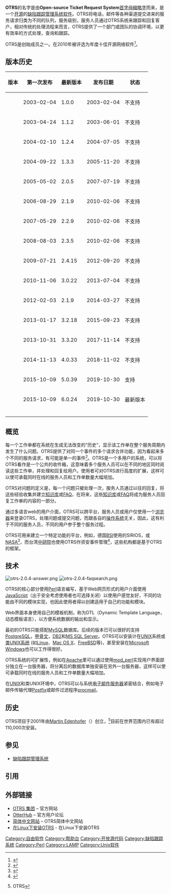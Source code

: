 {{selfref|关于维基媒体基金会曾使用的邮件处理系统，请见“'''[[Wikipedia:OTRS|Wikipedia:OTRS]]'''”。}}
{{Infobox software
|title                  = 
|name                   = OTRS
|logo                   = <!-- [[File:|File:]] -->
|screenshot             = [[File:OTRS_6_Wikimedia_(en).png|240px]]
|caption                = OTRS: ticket overview
|collapsible            = 
|author                 = Martin Edenhofer
|developer              = OTRS AG
|released               = 2001<!-- {{Start date|YYYY|MM|DD|df=yes/no}} -->
|discontinued           = 
|latest release version = 8
|latest release date    = 
|latest preview version = <!--5.0.0 RC1-->
|latest preview date    = <!--{{Start date and age|2015|10|12|df=yes/no}}-->
|programming language   = [[Perl|Perl]]/[[JavaScript|JavaScript]]
|operating system       = 
|platform               = 多平台架构
|size                   = 
|language               = 多语言支持
|genre                  = [[问题跟踪系统|Trouble Ticket System]]
|license                = [[Affero通用公共许可证|Affero通用公共许可证]]，第3版
|website                = {{URL|http://www.otrs.com}}}}
'''OTRS'''的名字是由'''Open-source Ticket Request System'''[[首字母縮略字|首字母縮略字]]而来，是一个[[开放源代码|开源]]的[[缺陷跟踪管理系统|缺陷跟踪管理系统]][[自由软件|软件]]。OTRS将电话，邮件等各种渠道提交进来的服务请求归类为不同的队列，服务级别，服务人员通过OTRS系统来跟踪和回复客户，相对传统的处理流程来而言，OTRS提供了一个部门或团队的协调环境，以更有效率的方式处理，查询和跟踪。

OTRS是{{tsl|en|Lisog|德国开源非盈利性发展协会}}创始成员之一。在2010年被评选为{{tsl|en|InfoWorld}}年度十佳开源网络软件<ref>{{cite web|url=http://www.cnw.com.cn/news-SlideShow/htm2010/20100901_206505_10.shtml|title=Infoworld评选2010年度最佳开源网络软件|publisher=cnw.com.cn|date=|accessdate=2011-09-11|archive-date=2010-09-17|archive-url=https://web.archive.org/web/20100917210725/http://www.cnw.com.cn/news-SlideShow/htm2010/20100901_206505_10.shtml|dead-url=no}}</ref>。

== 版本历史 ==

{| class="wikitable"
|-
! 版本
! 第一次发布
! 最新版本
! 发布日期
! 状态
|-
| {{Version|o|1.0}}
| 2003-02-04
| 1.0.0
| 2003-02-04
| 不支持
|-
| {{Version|o|1.1}}
| 2003-04-24
| 1.1.2
| 2003-06-01
| 不支持
|-
| {{Version|o|1.2}}
| 2004-02-10
| 1.2.4
| 2004-07-05
| 不支持
|-
| {{Version|o|1.3}}
| 2004-09-22
| 1.3.3
| 2005-11-20
| 不支持
|-
| {{Version|o|2.0}}
| 2005-05-02
| 2.0.5
| 2007-07-19
| 不支持
|-
| {{Version|o|2.1}}
| 2006-08-29
| 2.1.9
| 2010-02-06
| 不支持
|-
| {{Version|o|2.2}}
| 2007-05-29
| 2.2.9
| 2010-02-06
| 不支持
|-
| {{Version|o|2.3}}
| 2008-08-03
| 2.3.5
| 2010-02-06
| 不支持
|-
| {{Version|o|2.4}}
| 2009-07-21
| 2.4.15
| 2012-09-20
| 不支持
|-
| {{Version|o|3.0}}
| 2010-11-06
| 3.0.22
| 2013-07-04
| 不支持
|-
| {{Version|o|3.1}}
| 2012-02-03
| 2.1.9
| 2014-03-27
| 不支持
|-
| {{Version|o|3.2}}
| 2013-01-17
| 3.2.18
| 2015-09-23
| 不支持
|-
| {{Version|o|3.3}}
| 2013-10-31
| 3.3.20
| 2017-11-14
| 不支持
|-
| {{Version|o|4.0}}
| 2014-11-13
| 4.0.33
| 2018-11-02
| 不支持
|-
| {{Version|co|5.0}}
| 2015-10-09
| 5.0.39
| 2019-10-30
| 支持
|-
| {{Version|c|6.0}}
| 2015-10-09
| 6.0.24
| 2019-10-30
| 最新版本
|-
| colspan="5" | <small>{{Version |l |show=111110}}</small>
|}
<!-- o=Old-Not-Supported; co=Old-Still-Supported; c=Latest-Stable; cp=Preview; p=Planned-Future -->

==概览==
每一个工作单都在系统在生成无法改变的“历史”，显示该工作单在整个服务周期内发生了什么问题。OTRS提供了对同一个事件的多个请求合并功能，因为看起来多个不同的服务请求，有可能是单一的事件<ref>{{cite web |url=http://www.cesnet.cz/doc/techzpravy/2006/tickets-review |title=Technical report - OTRS: Issue Management System Meets Workflow of Security Team |publisher=Cesnet.cz |date= |accessdate=2008-09-16 |archive-date=2013-01-24 |archive-url=https://web.archive.org/web/20130124193253/http://www.cesnet.cz/doc/techzpravy/2006/tickets-review/ |dead-url=no }}</ref>。OTRS是一个多用户的系统，可以将 OTRS看作是一个公共的收件箱，这意味着多个服务人员可以在不同的地区同时阅读这些工作单，并处理和回复给用户。使用者可对OTRS进行高度的扩展，这样可以使可承载同时在线的服务人员和工作单数量大幅培加。

OTRS对问题的定义是，每一个问题只被处理一次，服务人员通过以往的回复，将这些经验收集并建立[[知识库|知识库]]或[[FAQ|FAQ]]，在将来，这些[[知识库|知识库]]或[[FAQ|FAQ]]将成为服务人员回复工作单的内容的一部分。

通过多语言web的用户介面，OTRS可以跨平台，服务人员或用户仅使用一个[[浏览器|浏览器]]来登录OTRS，处理问题或提交问题，而跟各自的[[操作系统|操作系统]]无关，因此，这有利于不同的服务人员，不同的用户参于整个服务过程。

OTRS可用来建立一个特定功能的平台，例如，德国[[德国联邦信息安全办公室|BSI]]使用的SIRIOS，或[[NASA|NASA]]<ref>{{cite web|url=http://lists.otrs.org/pipermail/dev/2005-January/000881.html|title=OTRS at NASA|publisher=lists.otrs.org|date=|accessdate=2011-08-29|archive-date=2015-09-13|archive-url=https://web.archive.org/web/20150913054120/http://lists.otrs.org/pipermail/dev/2005-January/000881.html|dead-url=no}}</ref>，而台湾[[中央研究院|中研院]]也使用OTRS作资安事件管理<ref>{{cite web|url=http://www.ithome.com.tw/node/48291|title=中研院用OTRS做网络与资安管理|publisher=ithome.com.tw|date=|accessdate=2011-09-11|archive-date=2015-08-04|archive-url=https://web.archive.org/web/20150804235228/http://www.ithome.com.tw/node/48291|dead-url=no}}</ref>，这些机构都是基于OTRS的框架。

==技术==
[[File:otrs-2.0.4-answer.png|thumb]]
[[File:otrs-2.0.4-faqsearch.png|thumb]]

OTRS的核心部分使用[[Perl|Perl]]语言编写，基于Web网页形式的用户介面使用[[JavaScript|JavaScript]]（出于安全考虑使用者也可选择关闭）以使用户感觉友好，不同的功能由不同的模块实现，也因此使用者得以创建适用于自己的功能和模块。

Web界面本身使用自己的模板机制，称为DTL（Dynamic Template Language，动态模板语言），以方便系统数据的输出和显示。

最初的OTRS只能搭配[[MySQL|MySQL]]数据库。后续的版本已可以很好的支持[[PostgreSQL|PostgreSQL]]，[[Oracle数据库|甲骨文]]，[[IBM_DB2|DB2]]和[[SQL_Server|MS SQL Server]]。OTRS可以安装计在[[UNIX|UNIX]]系统或[[类UNIX系统|类UNIX系统]] (如[[Linux|Linux]]、[[Mac_OS_X|Mac OS X]]、[[FreeBSD|FreeBSD]]等)，甚至安装在[[Microsoft_Windows|Microsoft Windows]]也可以工作得很好。

OTRS系统的可扩展性，例如在[[Apache_HTTP_Server|Apache]]里可以通过使用[[mod_perl|mod_perl]]实现用户界面部分独立在一台服务器，将分离后的数据库单独安装在另外一台服务器，这样可以使可承载同时在线的服务人员和工作单数量大幅培加。

在[[UNIX|UNIX]]和类UNIX环境中，OTRS可以与系统[[电子邮件|电子邮件]][[服务器|服务器]]紧密结合，例如电子邮件传输代理[[Postfix|Postfix]]或邮件过滤程序[[procmail|procmail]]。

==历史==
OTRS项目于2001年由[http://edenhofer.de/ Martin Edenhofer]（{{Wayback|url=http://edenhofer.de/ |date=20110830154155 }}）创立，<ref>{{cite web |url=http://www.otrs.org/products/otrs-platform |title=((otrs)): OTRS GmbH becomes OTRS AG |publisher=otrs.org |date= |accessdate=2011-08-29 |deadurl=yes |archiveurl=https://web.archive.org/web/20110705134853/http://otrs.org/products/otrs-platform |archivedate=2011-07-05 }} OTRS</ref>目前在世界范围内已有超过 110,000次安装。

==参见==
{{Portal|电脑和信息技术}}
* [[缺陷跟踪管理系统|缺陷跟踪管理系统]]

==引用==
<references />

==外部链接==
{{Commons category|Open-source Ticket Request System}}
* [http://www.otrs.com/ OTRS 集团]{{Wayback|url=http://www.otrs.com/ |date=20181116053936 }} – 官方网站
* [http://forums.otterhub.org/ OtterHub]{{Wayback|url=http://forums.otterhub.org/ |date=20130429140807 }} – 官方用户论坛
* [https://web.archive.org/web/20110401010259/http://www.otrs.org.cn/ 简体中文网站] – OTRS简体中文网站
* [https://www.ytyzx.org/index.php/%E5%9C%A8Linux%E4%B8%8B%E5%AE%89%E8%A3%85OTRS%E7%B3%BB%E7%BB%9F 在Linux下安装OTRS]{{Wayback|url=https://www.ytyzx.org/index.php/%E5%9C%A8Linux%E4%B8%8B%E5%AE%89%E8%A3%85OTRS%E7%B3%BB%E7%BB%9F |date=20190217110614 }} - 在Linux下安装OTRS
[[Category:自由软件|Category:自由软件]]
[[Category:帮助台|Category:帮助台]]
[[Category:开放源代码|Category:开放源代码]]
[[Category:缺陷跟踪系统|Category:缺陷跟踪系统]]
[[Category:Perl|Category:Perl]]
[[Category:LAMP|Category:LAMP]]
[[Category:Unix软件|Category:Unix软件]]